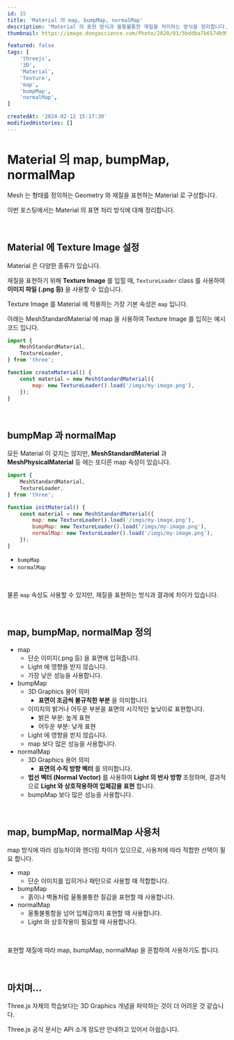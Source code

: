 ```yaml
---
id: 15
title: 'Material 의 map, bumpMap, normalMap'
description: 'Material 의 표현 방식과 울퉁불퉁한 재질을 처리하는 방식을 정리합니다.'
thumbnail: https://image.dongascience.com/Photo/2020/03/5bddba7b6574b95d37b6079c199d7101.jpg

featured: false
tags: [
    'threejs',
    '3D',
    'Material',
    'Texture',
    'map',
    'bumpMap',
    'normalMap',
]

createdAt: '2024-02-12 15:17:30'
modifiedHistories: []
---
```


# Material 의 map, bumpMap, normalMap

Mesh 는 형태를 정의하는 Geometry 와 재질을 표현하는 Material 로 구성합니다.

이번 포스팅에서는 Material 의 표면 처리 방식에 대해 정리합니다.



<br />



## Material 에 Texture Image 설정

Material 은 다양한 종류가 있습니다.

재질을 표현하기 위해 **Texture Image** 를 입힐 때, `TextureLoader` class 를 사용하여 **이미지 파일 (.png 등)** 을 사용할 수 있습니다.

Texture Image 를 Material 에 적용하는 가장 기본 속성은 `map` 입니다.

아래는 MeshStandardMaterial 에 map 을 사용하여 Texture Image 를 입히는 예시코드 입니다.

```js title="map 속성으로 Texture Image 입히기"
import {
    MeshStandardMaterial,
    TextureLoader,
} from 'three';

function createMaterial() {
    const material = new MeshStandardMaterial({
        map: new TextureLoader().load('/imgs/my-image.png'),
    });
}
```



<br />



## bumpMap 과 normalMap

모든 Material 이 갖지는 않지만, **MeshStandardMaterial** 과 **MeshPhysicalMaterial** 등 에는 또다른 map 속성이 있습니다.

```js title="bumpMap 과 normalMap 속성"
import {
    MeshStandardMaterial,
    TextureLoader,
} from 'three';

function initMaterial() {
    const material = new MeshStandardMaterial({
        map: new TextureLoader().load('/imgs/my-image.png'),
        bumpMap: new TextureLoader().load('/imgs/my-image.png'),
        normalMap: new TextureLoader().load('/imgs/my-image.png'),
    });
}
```

* `bumpMap`
* `normalMap`

<br />

물론 `map` 속성도 사용할 수 있지만, 재질을 표현하는 방식과 결과에 차이가 있습니다.



<br />



## map, bumpMap, normalMap 정의

* map
    * 단순 이미지(.png 등) 을 표면에 입혀줍니다.
    * Light 에 영향을 받지 않습니다.
    * 가장 낮은 성능을 사용합니다.
* bumpMap
    * 3D Graphics 용어 의미
        * **표면이 조금씩 불규칙한 부분** 을 의미합니다.
    * 이미지의 밝거나 어두운 부분을 표면의 시각적인 높낮이로 표현합니다.
        * 밝은 부분: 높게 표현
        * 어두운 부분: 낮게 표현
    * Light 에 영향을 받지 않습니다.
    * map 보다 많은 성능을 사용합니다.
* normalMap
    * 3D Graphics 용어 의미
        * **표면의 수직 방향 벡터** 를 의미합니다.
    * **법선 벡터 (Normal Vector)** 를 사용하여 **Light 의 반사 방향** 조정하며, 결과적으로 **Light 와 상호작용하여 입체감을 표현** 합니다.
    * bumpMap 보다 많은 성능을 사용합니다.



<br />



## map, bumpMap, normalMap 사용처

map 방식에 따라 성능차이와 렌더링 차이가 있으므로, 사용처에 따라 적합한 선택이 필요 합니다.

* map
    * 단순 이미지를 입히거나 패턴으로 사용할 때 적합합니다.
* bumpMap
    * 흙이나 벽돌처럼 울퉁불퉁한 질감을 표현할 때 사용합니다.
* normalMap
    * 울퉁불퉁함을 넘어 입체감까지 표현할 때 사용합니다.
    * Light 와 상호작용이 필요할 때 사용합니다.

<br />

표현할 재질에 따라 map, bumpMap, normalMap 을 혼합하여 사용하기도 합니다.



<br />



## 마치며...

Three.js 자체의 학습보다는 3D Graphics 개념을 파악하는 것이 더 어려운 것 같습니다.

Three.js 공식 문서는 API 소개 정도만 안내하고 있어서 아쉽습니다.
